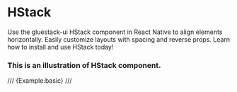 # HStack
Use the gluestack-ui HStack component in React Native to align elements horizontally. Easily customize layouts with spacing and reverse props. Learn how to install and use HStack today!
### This is an illustration of HStack component.

/// {Example:basic} ///